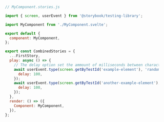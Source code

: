 ```js
// MyComponent.stories.js

import { screen, userEvent } from '@storybook/testing-library';

import MyComponent from './MyComponent.svelte';

export default {
  component: MyComponent,
};

export const CombinedStories = {
  ...FirstStory,
  play: async () => {
    // The delay option set the ammount of milliseconds between characters being typed
    await userEvent.type(screen.getByTestId('example-element'), 'random string', {
      delay: 100,
    });
    await userEvent.type(screen.getByTestId('another-example-element'), 'another random string', {
      delay: 100,
    });
  },
  render: () => ({
    Component: MyComponent,
  }),
};
```